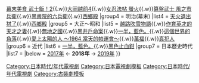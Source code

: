 {{Navbox
|name = 2018年日本時代電視劇
|title = [[日本劇集列表 (2018年)|2018年日本時代電視劇]]
|state = collapsed
|group1 = 平安時代
|list1 = 
|group2 = 戰國·安土桃山時代
|list2 = [[荒神]]
|group3 = 江戶時代
|list3 = [[必殺仕事人]]{{.w}}[[勤番美食 武士飯！|幕末美食 武士飯！2]]{{.w}}[[大岡越前|大岡越前4]]{{.w}}[[妖之忍法帖|女忍法帖 螢火]]{{.w}}[[算盤武士|算盤武士 風之市兵衛]]{{.w}}[[黑書院的六兵衛]]{{.w}}[[西鄉殿 (大河劇)|西鄉殿]]
|group4 = 明治(幕末)
|list4 = [[笑傲曇天|天火退出犲了]]{{.w}}[[西鄉殿 (大河劇)|西鄉殿]]
|group5 = 大正～昭和
|list5 = [[越路吹雪物語]]{{.w}}[[作育英才的天才之妻]]{{.w}}[[無地之國]]{{.w}}[[黑井戶命案]]{{.w}}[[一半，藍色。]]{{.w}}[[這個世界的角落]]{{.w}}[[太陽的朋友們啊|愛上太陽的人 〜1964 當天的帕運會〜]]{{.w}}[[萬福 (電視劇)|萬福]]{{.w}}[[真犯人]]
|group6 = 近代
|list6 = [[一半，藍色。]]{{.w}}[[黑色止血鉗]]
|group7 = 日本歷史時代
|list7 = 
|below = [[Template:2017年日本時代電視劇|2017年]] ← '''2018年''' → [[Template:2019年日本時代電視劇|2019年]]
}}<includeonly>[[Category:日本時代/年代電視劇]]</includeonly><noinclude>[[Category:日本電視劇模板]][[Category:日本時代/年代電視劇]][[Category:古裝劇模板]]</noinclude>